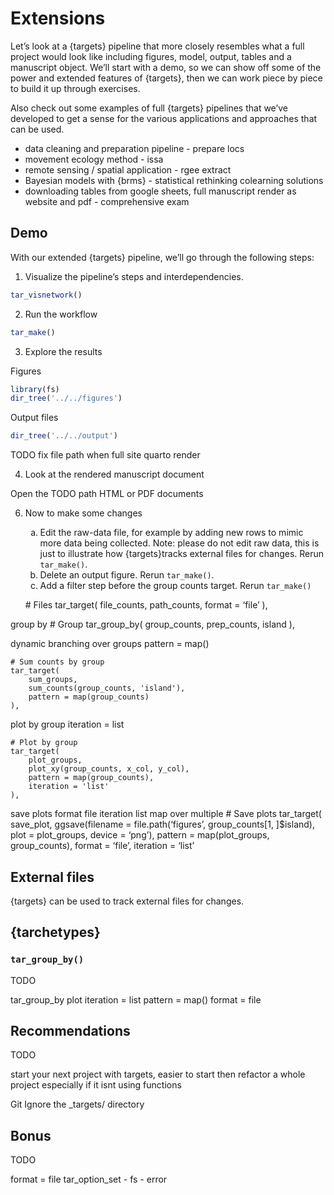 # Extensions

Let's look at a {targets} pipeline that more closely resembles what a full project would look like including figures, model, output, tables and a manuscript object. We'll start with a demo, so we can show off some of the power and extended features of {targets}, then we can work piece by piece to build it up through exercises. 

Also check out some examples of full {targets} pipelines that we've developed to get a sense for the various applications and approaches that can be used. 

- data cleaning and preparation pipeline  - prepare locs
- movement ecology method -  issa 
- remote sensing / spatial application - rgee extract
- Bayesian models with {brms} - statistical rethinking colearning solutions
- downloading tables from google sheets, full manuscript render as website and pdf - comprehensive exam



## Demo

With our extended {targets} pipeline, we'll go through the following steps:

1. Visualize the pipeline's steps and interdependencies. 

```r
tar_visnetwork()
```

2. Run the workflow

```r
tar_make()
```

3. Explore the results

Figures

```r
library(fs)
dir_tree('../../figures')
```

Output files

```r
dir_tree('../../output')
```

TODO fix file path when full site quarto render


4. Look at the rendered manuscript document

Open the TODO path HTML or PDF documents

6. Now to make some changes

    a. Edit the raw-data file, for example by adding new rows to mimic more data being collected. Note: please do not edit raw data, this is just to illustrate how {targets}tracks external files for changes. Rerun `tar_make()`. 
    b. Delete an output figure. Rerun `tar_make()`. 
    c. Add a filter step before the group counts target. Rerun `tar_make()`

    # Files
    tar_target(
        file_counts,
        path_counts,
        format = 'file'
    ),



group by
 # Group
    tar_group_by(
        group_counts,
        prep_counts,
        island
    ),

dynamic branching over groups
pattern = map()
 

    # Sum counts by group
    tar_target(
        sum_groups,
        sum_counts(group_counts, 'island'),
        pattern = map(group_counts)
    ),


plot by group
iteration = list

    # Plot by group
    tar_target(
        plot_groups,
        plot_xy(group_counts, x_col, y_col),
        pattern = map(group_counts),
        iteration = 'list'
    ),


save plots
format file
iteration list
map over multiple
    # Save plots
    tar_target(
        save_plot,
        ggsave(filename = file.path('figures', group_counts[1, ]$island),
               plot = plot_groups,
               device = 'png'),
        pattern = map(plot_groups, group_counts),
        format = 'file',
        iteration = 'list'


## External files

{targets} can be used to track external files for changes. 




## {tarchetypes}


### `tar_group_by()`



TODO 

tar_group_by
plot
iteration = list
pattern = map()
format = file



## Recommendations
TODO

start your next project with targets, easier to start then refactor a whole project especially if it isnt using functions


Git Ignore the _targets/ directory 

## Bonus
TODO

format = file
tar_option_set
- fs 
- error
